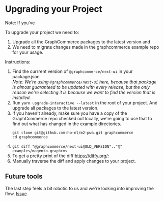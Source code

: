 # Upgrading your Project

Note: If you've

To upgrade your project we need to:

1. Upgrade all the GraphCommerce packages to the latest version and
2. We need to migrate changes made in the graphcommerce example repo for your
   usage.

Instructions:

1. Find the currrent version of `@graphcommerce/next-ui` in your package.json  
   _Note: We're using `@graphcommerce/next-ui` here, because that package is
   almost guaranteed to be updated with every release, but the only reason we're
   selecting it is because we want to find the version that is installed._
2. Run `yarn upgrade-interactive --latest` in the root of your project. And
   upgrade all packages to the latest version.
3. If you haven't already, make sure you have a copy of the GraphCommerce repo
   checked out locally, we're going to use that to find out what has changed in
   the example directories.
   ```
   git clone git@github.com:ho-nl/m2-pwa.git graphcommerce
   cd graphcommerce
   ```
4. `git diff "@graphcommerce/next-ui@OLD_VERSION".."@" examples/magento-graphcms`
5. To get a pretty print of the diff https://diffy.org/:
6. Manually traverse the diff and apply changes to your project.

## Future tools

The last step feels a bit robotic to us and we're looking into improving the
flow. [Issue](https://github.com/ho-nl/m2-pwa/issues/1173)
